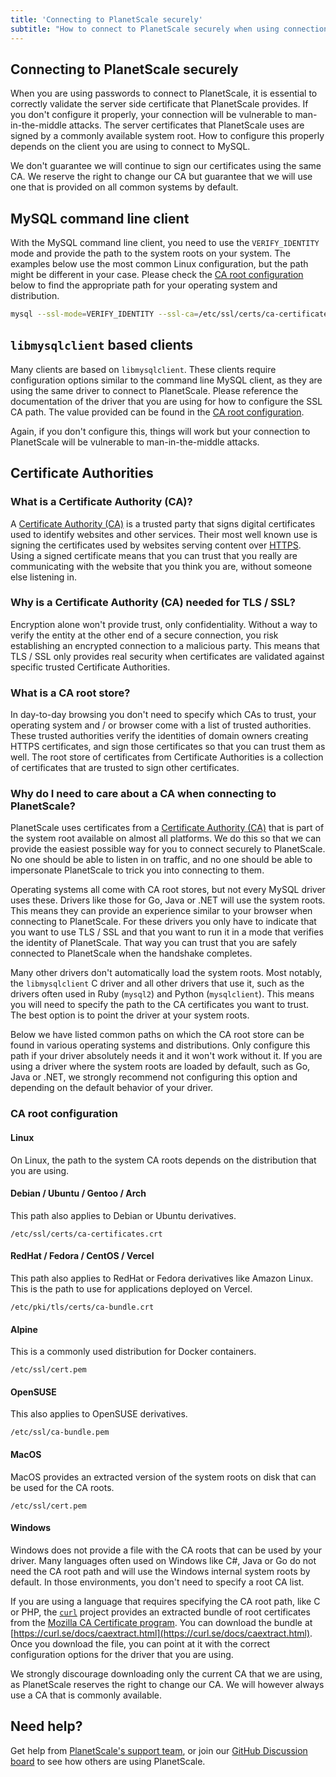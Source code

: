 ```yaml
---
title: 'Connecting to PlanetScale securely'
subtitle: "How to connect to PlanetScale securely when using connection strings."
---
```


## Connecting to PlanetScale securely

When you are using passwords to connect to PlanetScale, it is essential to correctly validate the server side certificate that PlanetScale provides. If you don't configure it properly, your connection will be vulnerable to man-in-the-middle attacks. The server certificates that PlanetScale uses are signed by a commonly available system root. How to configure this properly depends on the client you are using to connect to MySQL.

<InfoBlock type="note">
We don't guarantee we will continue to sign our certificates using the same CA. We reserve the right to change our CA but guarantee that we will use one that is provided on all common systems by default.
</InfoBlock>

## MySQL command line client

With the MySQL command line client, you need to use the `VERIFY_IDENTITY` mode and provide the path to the system roots on your system. The examples below use the most common Linux configuration, but the path might be different in your case. Please check the [CA root configuration](#ca-root-configuration) below to find the appropriate path for your operating system and distribution.

```zsh
mysql --ssl-mode=VERIFY_IDENTITY --ssl-ca=/etc/ssl/certs/ca-certificates.crt
```

## `libmysqlclient` based clients

Many clients are based on `libmysqlclient`. These clients require configuration options similar to the command line MySQL client, as they are using the same driver to connect to PlanetScale. Please reference the documentation of the driver that you are using for how to configure the SSL CA path. The value provided can be found in the [CA root configuration](#ca-root-configuration).

Again, if you don't configure this, things will work but your connection to PlanetScale will be vulnerable to man-in-the-middle attacks.

## Certificate Authorities

### What is a Certificate Authority (CA)?

A [Certificate Authority (CA)](https://en.wikipedia.org/wiki/Certificate_authority) is a trusted party that signs digital certificates used to identify websites and other services. Their most well known use is signing the certificates used by websites serving content over [HTTPS](https://en.wikipedia.org/wiki/HTTPS). Using a signed certificate means that you can trust that you really are communicating with the website that you think you are, without someone else listening in.

### Why is a Certificate Authority (CA) needed for TLS / SSL?

Encryption alone won't provide trust, only confidentiality. Without a way to verify the entity at the other end of a secure connection, you risk establishing an encrypted connection to a malicious party. This means that  TLS / SSL only provides real security when certificates are validated against specific trusted Certificate Authorities.

### What is a CA root store?

In day-to-day browsing you don't need to specify which CAs to trust, your operating system and / or browser come with a list of trusted authorities. These trusted authorities verify the identities of domain owners creating HTTPS certificates, and sign those certificates so that you can trust them as well.  The root store of certificates from Certificate Authorities is a collection of certificates that are trusted to sign other certificates.

### Why do I need to care about a CA when connecting to PlanetScale?

PlanetScale uses certificates from a [Certificate Authority (CA)](https://en.wikipedia.org/wiki/Certificate_authority) that is part of the system root available on almost all platforms. We do this so that we can provide the easiest possible way for you to connect securely to PlanetScale. No one should be able to listen in on traffic, and no one should be able to impersonate PlanetScale to trick you into connecting to them.

Operating systems all come with CA root stores, but not every MySQL driver uses these. Drivers like those for Go, Java or .NET will use the system roots. This means they can provide an experience similar to your browser when connecting to PlanetScale. For these drivers you only have to indicate that you want to use TLS / SSL and that you want to run it in a mode that verifies the identity of PlanetScale. That way you can trust that you are safely connected to PlanetScale when the handshake completes.

Many other drivers don't automatically load the system roots. Most notably, the `libmysqlclient` C driver and all other drivers that use it, such as the drivers often used in Ruby (`mysql2`) and Python (`mysqlclient`). This means you will need to specify the path to the CA certificates you want to trust. The best option is to point the driver at your system roots.

Below we have listed common paths on which the CA root store can be found in various operating systems and distributions. Only configure this path if your driver absolutely needs it and it won't work without it. If you are using a driver where the system roots are loaded by default, such as Go, Java or .NET, we strongly recommend not configuring this option and depending on the default behavior of your driver.

### CA root configuration
#### Linux

On Linux, the path to the system CA roots depends on the distribution that you are using.

#### Debian / Ubuntu / Gentoo / Arch

This path also applies to Debian or Ubuntu derivatives.

```
/etc/ssl/certs/ca-certificates.crt
```

#### RedHat / Fedora / CentOS / Vercel

This path also applies to RedHat or Fedora derivatives like Amazon Linux. This is the path to use for applications deployed on Vercel.

```
/etc/pki/tls/certs/ca-bundle.crt
```

#### Alpine

This is a commonly used distribution for Docker containers.

```
/etc/ssl/cert.pem
```

#### OpenSUSE

This also applies to OpenSUSE derivatives.

```
/etc/ssl/ca-bundle.pem
```

#### MacOS

MacOS provides an extracted version of the system roots on disk that can be used for the CA roots.

```
/etc/ssl/cert.pem
```

#### Windows

Windows does not provide a file with the CA roots that can be used by your driver. Many languages often used on Windows like C#, Java or Go do not need the CA root path and will use the Windows internal system roots by default. In those environments, you don't need to specify a root CA list.

If you are using a language that requires specifying the CA root path, like C or PHP, the [`curl`](https://curl.se) project provides an extracted bundle of root certificates from the [Mozilla CA Certificate program](https://wiki.mozilla.org/CA). You can download the bundle at [https://curl.se/docs/caextract.html](https://curl.se/docs/caextract.html). Once you download the file, you can point at it with the correct configuration options for the driver that you are using.

<InfoBlock type="note">
We strongly discourage downloading only the current CA that we are using, as PlanetScale reserves the right to change our CA. We will however always use a CA that is commonly available.
</InfoBlock>


## Need help?

Get help from [PlanetScale's support team](https://www.planetscale.com/support), or join our [GitHub Discussion board](https://github.com/planetscale/beta/discussions) to see how others are using PlanetScale.
